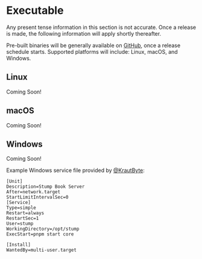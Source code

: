 
# Executable

<Callout emoji="☢️">
	Any present tense information in this section is not accurate. Once a release is made, the
	following information will apply shortly thereafter.
</Callout>

Pre-built binaries will be generally available on [GitHub](https://github.com/stumpapp/stump/releases), once a release schedule starts. Supported platforms will include: Linux, macOS, and Windows.

## Linux

Coming Soon!

## macOS

Coming Soon!

## Windows

Coming Soon!

Example Windows service file provided by [@KrautByte](https://github.com/KrautByte):

```
[Unit]
Description=Stump Book Server
After=network.target
StartLimitIntervalSec=0
[Service]
Type=simple
Restart=always
RestartSec=1
User=stump
WorkingDirectory=/opt/stump
ExecStart=pnpm start core

[Install]
WantedBy=multi-user.target
```
